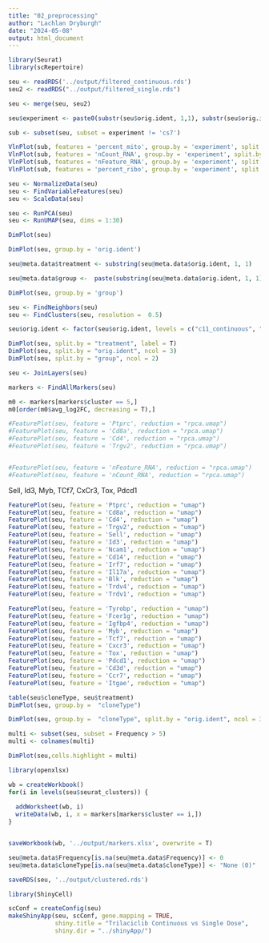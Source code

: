 ```yaml
---
title: "02_preprocessing"
author: "Lachlan Dryburgh"
date: "2024-05-08"
output: html_document
---
```


```r
library(Seurat)
library(scRepertoire)

seu <- readRDS('../output/filtered_continuous.rds')
seu2 <- readRDS("../output/filtered_single.rds")

seu <- merge(seu, seu2)

seu$experiment <- paste0(substr(seu$orig.ident, 1,1), substr(seu$orig.ident, 5,5), substr(seu$orig.ident, 2,2))
```

```r
sub <- subset(seu, subset = experiment != 'cs7')

VlnPlot(sub, features = 'percent_mito', group.by = 'experiment', split.by = 'HTO2_classification')
VlnPlot(sub, features = 'nCount_RNA', group.by = 'experiment', split.by = 'HTO2_classification')
VlnPlot(sub, features = 'nFeature_RNA', group.by = 'experiment', split.by = 'HTO2_classification')
VlnPlot(sub, features = 'percent_ribo', group.by = 'experiment', split.by = 'HTO2_classification')

```



```r
seu <- NormalizeData(seu)
seu <- FindVariableFeatures(seu)
seu <- ScaleData(seu)

seu <- RunPCA(seu)
seu <- RunUMAP(seu, dims = 1:30)
```

```r
DimPlot(seu)

DimPlot(seu, group.by = 'orig.ident')

seu@meta.data$treatment <- substring(seu@meta.data$orig.ident, 1, 1)

seu@meta.data$group <-  paste(substring(seu@meta.data$orig.ident, 1, 1), substring(seu@meta.data$orig.ident, 5), sep = '_')

DimPlot(seu, group.by = 'group')
```

```r
seu <- FindNeighbors(seu)
seu <- FindClusters(seu, resolution =  0.5)

seu$orig.ident <- factor(seu$orig.ident, levels = c("c11_continuous", "c41_continuous", "c71_continuous", "t11_continuous", "t41_continuous", "t71_continuous", "c11_single", "c41_single", "c71_single", "t11_single", "t41_single", "t71_single"))

DimPlot(seu, split.by = "treatment", label = T)
DimPlot(seu, split.by = "orig.ident", ncol = 3)
DimPlot(seu, split.by = "group", ncol = 2)
```
```r
seu <- JoinLayers(seu)

markers <- FindAllMarkers(seu)
```

```r
m0 <- markers[markers$cluster == 5,]
m0[order(m0$avg_log2FC, decreasing = T),]
```
```r
#FeaturePlot(seu, feature = 'Ptprc', reduction = "rpca.umap")
#FeaturePlot(seu, feature = 'Cd8a', reduction = "rpca.umap")
#FeaturePlot(seu, feature = 'Cd4', reduction = "rpca.umap")
#FeaturePlot(seu, feature = 'Trgv2', reduction = "rpca.umap")


#FeaturePlot(seu, feature = 'nFeature_RNA', reduction = "rpca.umap")
#FeaturePlot(seu, feature = 'nCount_RNA', reduction = "rpca.umap")
```

Sell, Id3, Myb, TCf7, CxCr3, Tox, Pdcd1
```r
FeaturePlot(seu, feature = 'Ptprc', reduction = "umap")
FeaturePlot(seu, feature = 'Cd8a', reduction = "umap")
FeaturePlot(seu, feature = 'Cd4', reduction = "umap")
FeaturePlot(seu, feature = 'Trgv2', reduction = "umap")
FeaturePlot(seu, feature = 'Sell', reduction = "umap")
FeaturePlot(seu, feature = 'Id3', reduction = "umap")
FeaturePlot(seu, feature = 'Ncam1', reduction = "umap")
FeaturePlot(seu, feature = 'Cd14', reduction = "umap")
FeaturePlot(seu, feature = 'Irf7', reduction = "umap")
FeaturePlot(seu, feature = 'Il17a', reduction = "umap")
FeaturePlot(seu, feature = 'Blk', reduction = "umap")
FeaturePlot(seu, feature = 'Trdv4', reduction = "umap")
FeaturePlot(seu, feature = 'Trdv1', reduction = "umap")

FeaturePlot(seu, feature = 'Tyrobp', reduction = "umap")
FeaturePlot(seu, feature = 'Fcer1g', reduction = "umap")
FeaturePlot(seu, feature = 'Igfbp4', reduction = "umap")
FeaturePlot(seu, feature = 'Myb', reduction = "umap")
FeaturePlot(seu, feature = 'Tcf7', reduction = "umap")
FeaturePlot(seu, feature = 'Cxcr3', reduction = "umap")
FeaturePlot(seu, feature = 'Tox', reduction = "umap")
FeaturePlot(seu, feature = 'Pdcd1', reduction = "umap")
FeaturePlot(seu, feature = 'Cd3d', reduction = "umap")
FeaturePlot(seu, feature = 'Ccr7', reduction = "umap")
FeaturePlot(seu, feature = 'Itgae', reduction = "umap")

```

```r

table(seu$cloneType, seu$treatment)
DimPlot(seu, group.by =  "cloneType")

DimPlot(seu, group.by =  "cloneType", split.by = "orig.ident", ncol = 3)

multi <- subset(seu, subset = Frequency > 5)
multi <- colnames(multi)

DimPlot(seu,cells.highlight = multi)
```

```r
library(openxlsx)

wb = createWorkbook()
for(i in levels(seu$seurat_clusters)) {
  
  addWorksheet(wb, i)
  writeData(wb, i, x = markers[markers$cluster == i,])
}


saveWorkbook(wb, '../output/markers.xlsx', overwrite = T)
```

```r
seu@meta.data$Frequency[is.na(seu@meta.data$Frequency)] <- 0
seu@meta.data$cloneType[is.na(seu@meta.data$cloneType)] <- "None (0)"

saveRDS(seu, '../output/clustered.rds')
```

```r
library(ShinyCell)

scConf = createConfig(seu)
makeShinyApp(seu, scConf, gene.mapping = TRUE,
             shiny.title = "Trilaciclib Continuous vs Single Dose",
             shiny.dir = "../shinyApp/") 

```
